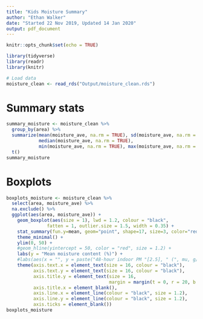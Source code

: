 ```yaml
---
title: "Kids Moisture Summary"
author: "Ethan Walker"
date: "Started 22 Nov 2019, Updated 14 Jan 2020"
output: pdf_document
---
```


```r
knitr::opts_chunk$set(echo = TRUE)
```

```r
library(tidyverse)
library(readr)
library(knitr)
```

```r
# Load data
moisture_clean <- read_rds("Output/moisture_clean.rds")
```

# Summary stats
```r
summary_moisture <- moisture_clean %>% 
  group_by(area) %>% 
  summarize(mean(moisture_ave, na.rm = TRUE), sd(moisture_ave, na.rm = TRUE),
            median(moisture_ave, na.rm = TRUE),
            min(moisture_ave, na.rm = TRUE), max(moisture_ave, na.rm = TRUE)) %>% 
  t()
summary_moisture
```

# Boxplots
```r
boxplots_moisture <- moisture_clean %>% 
  select(area, moisture_ave) %>% 
  na.exclude() %>% 
  ggplot(aes(area, moisture_ave)) +
    geom_boxplot(aes(size = 1), lwd = 1.2, colour = "black", 
               fatten = 1, outlier.size = 1.5, width = 0.35) +
    stat_summary(fun.y=mean, geom="point", shape=17, size=3, color="red") +
    theme_minimal() +
    ylim(0, 50) +
    #geom_hline(yintercept = 50, color = "red", size = 1.2) +
    labs(y = "Mean moisture content (%)") +
    #labs(aes(x = "", y = paste("48-hour indoor PM "[2.5], " (", mu, g/m^3, ")"))) +
    theme(axis.text.x = element_text(size = 16, colour = "black"),
          axis.text.y = element_text(size = 16, colour = "black"),
          axis.title.y = element_text(size = 16,
                                      margin = margin(t = 0, r = 20, b = 0, l = 0)),
          axis.title.x = element_blank(),
          axis.line.x = element_line(colour = "black", size = 1.2), 
          axis.line.y = element_line(colour = "black", size = 1.2), 
          axis.ticks = element_blank())
boxplots_moisture
```

